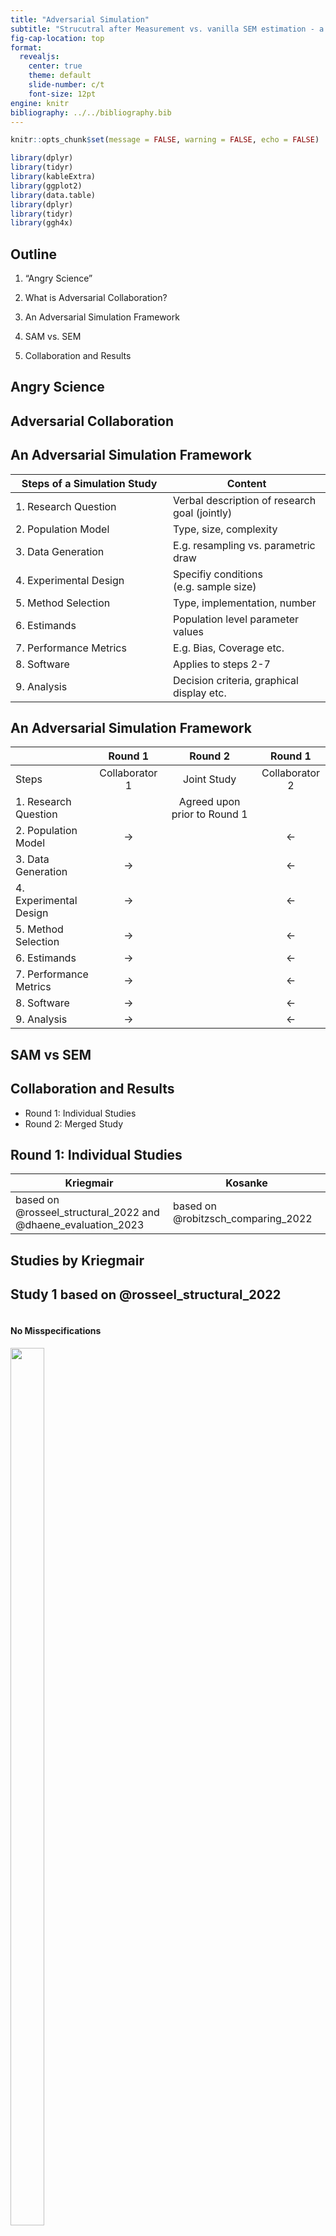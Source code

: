 ```yaml
---
title: "Adversarial Simulation"
subtitle: "Strucutral after Measurement vs. vanilla SEM estimation - a case study on adversarial collaboration for simulation studies"
fig-cap-location: top
format:
  revealjs:
    center: true
    theme: default
    slide-number: c/t
    font-size: 12pt
engine: knitr
bibliography: ../../bibliography.bib
---
```

```r
knitr::opts_chunk$set(message = FALSE, warning = FALSE, echo = FALSE)

library(dplyr)
library(tidyr)
library(kableExtra)
library(ggplot2)
library(data.table)
library(dplyr)
library(tidyr)
library(ggh4x)


```


## Outline {auto-animate=true}
1. "Angry Science"
2. What is Adversarial Collaboration?
3. An Adversarial Simulation Framework

4. SAM vs. SEM
5. Collaboration and Results

## Angry Science


## Adversarial Collaboration


## An Adversarial Simulation Framework

::: {.r-fit-text}
| Steps of a Simulation Study | Content |
|-----------------|-----------------|
| <span class="fragment">1. Research Question</span>    | <span class="fragment">Verbal description of research goal (jointly)</span>    |
| <span class="fragment">2. Population Model</span>   | <span class="fragment">Type, size, complexity</span> |
| <span class="fragment">3. Data Generation</span>    | <span class="fragment">E.g. resampling vs. parametric draw</span>    |
| <span class="fragment">4. Experimental Design</span>    | <span class="fragment">Specifiy conditions (e.g. sample size)</span>    |
| <span class="fragment">5. Method Selection</span>   | <span class="fragment">Type, implementation, number</span>    |
| <span class="fragment">6. Estimands</span>    | <span class="fragment">Population level parameter values</span>    |
| <span class="fragment">7. Performance Metrics</span>    | <span class="fragment">E.g. Bias, Coverage etc.</span>  |
| <span class="fragment">8. Software</span>    | <span class="fragment">Applies to steps 2-7</span>    |
| <span class="fragment">9. Analysis</span>    | <span class="fragment">Decision criteria, graphical display etc.</span>  |
:::

## An Adversarial Simulation Framework

::: {.r-fit-text}
|                     | Round 1         | Round 2               | Round 1         |
|---------------------|:---------------:|:---------------------:|:---------------:|
| Steps         | Collaborator 1  | Joint Study           | Collaborator 2  |
| 1. Research Question|                |  Agreed upon prior to Round 1 |                |
| 2. Population Model |→                |                       |←                |
| 3. Data Generation  |→                |                       |←                |
| 4. Experimental Design|→              |                       |←                |
| 5. Method Selection |→                |                       |←                |
| 6. Estimands        |→                |                       |←                |
| 7. Performance Metrics|→             |                       |←                |
| 8. Software         |→                |                       |←                |
| 9. Analysis         |→                |                       |←                |
:::


## SAM vs SEM

## Collaboration and Results
- Round 1: Individual Studies
- Round 2: Merged Study

## Round 1: Individual Studies 
| Kriegmair | Kosanke |
|-----------------|-----------------|
| based on @rosseel_structural_2022 and @dhaene_evaluation_2023 | based on @robitzsch_comparing_2022  |

## Studies by Kriegmair

## Study 1 <span style="font-size: 20px;">based on @rosseel_structural_2022</span>

::: {.r-fit-text}
::: {layout="[20,60,20]"}

::: {.column width="0%"}
:::

::: {.column width="60%"}
::: {layout="[[1,1], [1,1]]" layout-valign="top"}

::: {.column width="50%" .fragment}
#### No Misspecifications
![](figures/model1_1.svg){width="60%"}
:::

::: {.column width="50%" .fragment}
#### Cross Loadings
![](figures/model1_2.svg){width="60%"}
:::

::: {.column width="50%" .fragment}
#### Correlated Residuals
![](figures/model1_3.svg){width="80%"}
:::

::: {.column width="50%" .fragment}
#### Structural Misspecification
![](figures/model1_4.svg){width="60%"}
:::
:::
:::

::: {.column width="35%" .fragment}
#### Other Conditions:

- N: 100, 400, 6400
- Indicator reliability: 0.3, 0.5, 0.7

#### Methods:

- Vanilla SEM
- Global SAM
- Local SAM
- Local SAM with unweighted least squares

### Performance Metrics:
- Bias of path estimates (parameterwise and total)
- RMSE of path estimates (parameterwise and total)
- Coverage of 95% confidence intervals

:::
:::
:::

## Study 2 <span style="font-size: 20px;">based on @dhaene_evaluation_2023</span>

::: {.r-fit-text}
::: {layout="[[45,10,10,35]]" layout-align="top"}

::: {.column width="45%"}
::: {layout="[[1,1]]" layout-valign="top"}

::: {.column width="50%" .fragment}
#### 2.1:

- No measurement misspecifications
- estimated paths absent in population

![](figures/model2_1.svg){width="100%"}
:::

::: {.column width="50%" .fragment}
#### 2.2:

- Estimated paths absent in population
- <span style="color: orange;">In exogenous analysis model</span>
- <span style="color: green;">In endogenous analysis model
![](figures/model2_2.svg){width="100%"}
:::
:::
:::
::: {.column width="7%"}
<!-- Empty column for space -->
:::

::: {.column width="35%"}
::: {.fragment}
#### Other Conditions:

- N: 100, 400, 6400
- Indicator reliability: 0.3, 0.5, 0.7
- **$R^2$: 0.1, 0.4**
- **Measurement blocks: 3, 5**
:::


:::{.fragment}
#### Methods:

- Vanilla SEM
- Global SAM
- Local SAM
- Local SAM with unweighted least squares

### Repetitions: 
- 10000
:::

:::
:::
:::

## Studies by Kosanke <span style="font-size: 20px;">based on @robitzsch_comparing_2022</span>

![](figures/kosanke_studies_overview.png)

# Results of individual studies:

## Convergence Rate
::: {.r-fit-text}
| | Kriegmair | Kosanke |
|---------------------|-----------|---------|
| Result|low convergence rate of SEM| no convergence issues |
|Method|un-bounded ML SEM |bounded ML SEM |
|Analysis| condition-wise rates | global rate |
|| direct:<br>`lavInspect(fit, "converged")` | indirect:<br>`quietly(safely(simulation_study_))`|
:::

## Convergence Rate <span style="font-size: 20px;"> E.g.: Kriegmair Study 1:</span>

unbound-ML SEM estimation
```r
# Convergence Rate
conv_rate_study_1 <- readRDS("../simulation/results/convergence_rate1.rds")
conv_rate_study_2 <- readRDS("../simulation/results/convergence_rate2.rds")
conv_rate_study_3 <- readRDS("../simulation/results/convergence_rate3.rds")
```


```r
# convergence rate plot for study 1

conv_rate1 <- conv_rate_study_1 %>%
  mutate(
    ConvergenceRate = ConvergedCount / (ConvergedCount + NotConvergedCount + ImproperSolutionCount),
    ProperSolutionRate = 1 - (ImproperSolutionCount / ConvergedCount),
    CombinedLabel = paste(sprintf("%.1f", ConvergenceRate), "\n(", sprintf("%.1f", ProperSolutionRate), ")", sep = "")
  ) %>%
  select(model_type, N, reliability, method, ConvergenceRate, ProperSolutionRate, CombinedLabel)


# Create the heatmap with labeled metrics and heatmap fill
p_convergence_heatmap <- conv_rate1 %>%
  ggplot(aes(x = factor(N, labels = paste("N =", c(100, 400, 6400))), y = model_type)) +
  geom_tile(aes(fill = ConvergenceRate), color = "white") +
  geom_text(aes(label = CombinedLabel), size = 2.5, color = "black") + # Display both metrics with labels
  scale_fill_gradient2(low = "#ff6f61", mid = "#ffa500", high = "#7fc97f", midpoint = 0.5, 
                       limits = c(0, 1), oob = scales::squish, name = "Convergence Rate (%)") +
  ggh4x::facet_nested(factor(reliability, labels = paste("r =", c(0.3, 0.5, 0.7))) ~ method, 
                      scales = "free", space = "free", switch = "y") +
  theme_bw() +
  theme(
    text = element_text(size = 8),
    axis.text.x = element_text(size = 7, angle = 45, hjust = 1),
    axis.text.y = element_text(size = 7),
    legend.position = "right", 
    legend.title = element_text(size = 8),
    legend.text = element_text(size = 7),
    strip.text.y = element_text(size = 7),
    strip.text.x = element_text(size = 7),
    panel.grid = element_blank(),
    axis.title.x = element_blank(),
    axis.title.y = element_blank()
  ) +
  labs(
    x = "Sample Size",
    y = "Model Type"
  ) +
  scale_y_discrete(expand = c(0, 0), position = "right")

# Print the convergence heatmap
print(p_convergence_heatmap)
```

## Performance Metrics

## Collaboration Based on individual Studies
::: {.r-fit-text}
|                     | Round 1       | Round 2      | Round 1           |
|---------------------|:---------------:|:---------------------:|:---------------------:|
| Steps               | Kriegmair       |    Jooint Study                   | Kosanke           |
| 1. Research Question|                 |    Agreed upon prior to Round 1                   |  |
| 2. Population Model | 5-factor-SEM    |                       | 2-CFA & 5-factor-SEM  |
| 3. Data Generation  | parametric & normally distributed |                       | parametric & normally distributed |
| 4. Experimental Design| Misspecifications <br> N: 100 - 6400 <br> Reliability via $\Theta$|                       | Misspecifications <br> N: 50 - 100000 <br> Reliability via $\lambda$ |
| 5. Method Selection |                 |                       |                       |
| 6. Estimands        |                 |                       |                       |
| 7. Performance Metrics|               |                       |                       |
| 8. Software         |                 |                       |                       |
:::
:::{.notes}
Adjusting the $\Theta$ matrix directly controls reliability by manipulating measurement error, aligning with its definition as the proportion of variance explained by the latent factor. Modulating $\lambda$ indirectly affects reliability but conflates factor strength with error variance, making it less precise in controlling reliability by definition.
:::


## References
